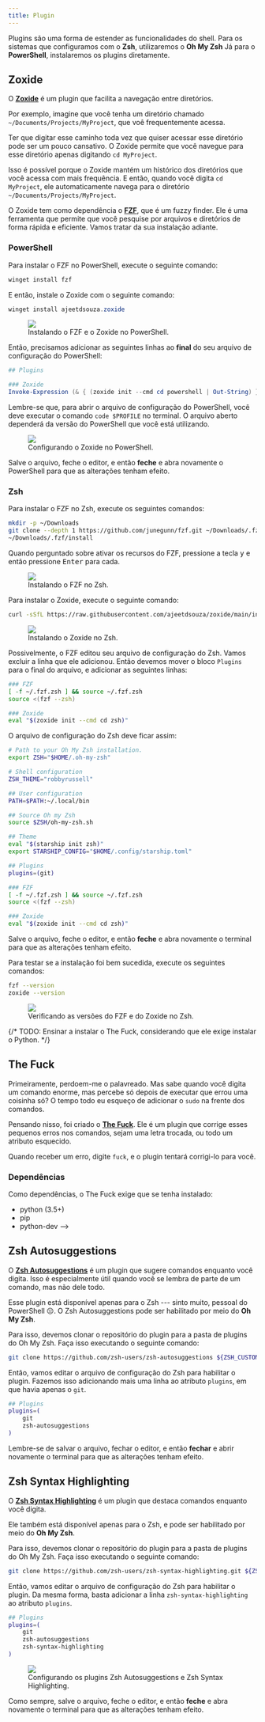 ```yaml
---
title: Plugin
---
```


Plugins são uma forma de estender as funcionalidades do shell.
Para os sistemas que configuramos com o **Zsh**, utilizaremos o **Oh My Zsh**
Já para o **PowerShell**, instalaremos os plugins diretamente.

## Zoxide

O [**Zoxide**](https://github.com/ajeetdsouza/zoxide) é um plugin que facilita a navegação entre diretórios.

Por exemplo, imagine que você tenha um diretório chamado `~/Documents/Projects/MyProject`, que voê frequentemente acessa.

Ter que digitar esse caminho toda vez que quiser acessar esse diretório pode ser um pouco cansativo.
O Zoxide permite que você navegue para esse diretório apenas digitando `cd MyProject`.

Isso é possível porque o Zoxide mantém um histórico dos diretórios que você acessa com mais frequência.
E então, quando você digita `cd MyProject`, ele automaticamente navega para o diretório `~/Documents/Projects/MyProject`.

O Zoxide tem como dependência o [**FZF**](https://github.com/junegunn/fzf), que é um fuzzy finder.
Ele é uma ferramenta que permite que você pesquise por arquivos e diretórios de forma rápida e eficiente.
Vamos tratar da sua instalação adiante.

### PowerShell

Para instalar o FZF no PowerShell, execute o seguinte comando:

```powershell
winget install fzf
```

E então, instale o Zoxide com o seguinte comando:

```powershell
winget install ajeetdsouza.zoxide
```

<figure>
  <img src="/src/assets/content/docs/shell/plugins/installing_zoxide_powershell.png" />
  <figcaption>Instalando o FZF e o Zoxide no PowerShell.</figcaption>
</figure>

Então, precisamos adicionar as seguintes linhas ao **final** do seu arquivo de configuração do PowerShell:

```powershell
## Plugins

### Zoxide
Invoke-Expression (& { (zoxide init --cmd cd powershell | Out-String) })
```

Lembre-se que, para abrir o arquivo de configuração do PowerShell, você deve executar o comando `code $PROFILE` no terminal.
O arquivo aberto dependerá da versão do PowerShell que você está utilizando.

<figure>
  <img src="/src/assets/content/docs/shell/plugins/configuring_zoxide_powershell.png" />
  <figcaption>Configurando o Zoxide no PowerShell.</figcaption>
</figure>

Salve o arquivo, feche o editor, e então **feche** e abra novamente o PowerShell para que as alterações tenham efeito.

### Zsh

Para instalar o FZF no Zsh, execute os seguintes comandos:

```bash
mkdir -p ~/Downloads
git clone --depth 1 https://github.com/junegunn/fzf.git ~/Downloads/.fzf
~/Downloads/.fzf/install
```

Quando perguntado sobre ativar os recursos do FZF, pressione a tecla <kbd>y</kbd> e então pressione <kbd>Enter</kbd> para cada.

<figure>
  <img src="/src/assets/content/docs/shell/plugins/installing_fzf_zsh.png" />
  <figcaption>Instalando o FZF no Zsh.</figcaption>
</figure>

Para instalar o Zoxide, execute o seguinte comando:

```bash
curl -sSfL https://raw.githubusercontent.com/ajeetdsouza/zoxide/main/install.sh | sh
```

<figure>
  <img src="/src/assets/content/docs/shell/plugins/installing_zoxide_zsh.png" />
  <figcaption>Instalando o Zoxide no Zsh.</figcaption>
</figure>

Possivelmente, o FZF editou seu arquivo de configuração do Zsh.
Vamos excluir a linha que ele adicionou.
Então devemos mover o bloco `Plugins` para o final do arquivo, e adicionar as seguintes linhas:

```bash
### FZF
[ -f ~/.fzf.zsh ] && source ~/.fzf.zsh
source <(fzf --zsh)

### Zoxide
eval "$(zoxide init --cmd cd zsh)"
```

O arquivo de configuração do Zsh deve ficar assim:

```bash
# Path to your Oh My Zsh installation.
export ZSH="$HOME/.oh-my-zsh"

# Shell configuration
ZSH_THEME="robbyrussell"

## User configuration
PATH=$PATH:~/.local/bin

## Source Oh my Zsh
source $ZSH/oh-my-zsh.sh

## Theme
eval "$(starship init zsh)"
export STARSHIP_CONFIG="$HOME/.config/starship.toml"

## Plugins
plugins=(git)

### FZF
[ -f ~/.fzf.zsh ] && source ~/.fzf.zsh
source <(fzf --zsh)

### Zoxide
eval "$(zoxide init --cmd cd zsh)"
```

Salve o arquivo, feche o editor, e então **feche** e abra novamente o terminal para que as alterações tenham efeito.

Para testar se a instalação foi bem sucedida, execute os seguintes comandos:

```bash
fzf --version
zoxide --version
```

<figure>
  <img src="/src/assets/content/docs/shell/plugins/checking_zoxide_zsh.png" />
  <figcaption>Verificando as versões do FZF e do Zoxide no Zsh.</figcaption>
</figure>

{/* TODO: Ensinar a instalar o The Fuck, considerando que ele exige instalar o Python. */}

## The Fuck

Primeiramente, perdoem-me o palavreado.
Mas sabe quando você digita um comando enorme, mas percebe só depois de executar que errou uma coisinha só?
O tempo todo eu esqueço de adicionar o `sudo` na frente dos comandos.

Pensando nisso, foi criado o [**The Fuck**](https://github.com/nvbn/thefuck).
Ele é um plugin que corrige esses pequenos erros nos comandos, sejam uma letra trocada, ou todo um atributo esquecido.

Quando receber um erro, digite `fuck`, e o plugin tentará corrigi-lo para você.

### Dependências

Como dependências, o The Fuck exige que se tenha instalado:

- python (3.5+)
- pip
- python-dev -->

## Zsh Autosuggestions

O [**Zsh Autosuggestions**](https://github.com/zsh-users/zsh-autosuggestions/blob/master/INSTALL.md#oh-my-zsh) é um plugin que sugere comandos enquanto você digita.
Isso é especialmente útil quando você se lembra de parte de um comando, mas não dele todo.

Esse plugin está disponível apenas para o Zsh --- sinto muito, pessoal do PowerShell 😔.
O Zsh Autosuggestions pode ser habilitado por meio do **Oh My Zsh**.

Para isso, devemos clonar o repositório do plugin para a pasta de plugins do Oh My Zsh.
Faça isso executando o seguinte comando:

```bash
git clone https://github.com/zsh-users/zsh-autosuggestions ${ZSH_CUSTOM:-~/.oh-my-zsh/custom}/plugins/zsh-autosuggestions
```

Então, vamos editar o arquivo de configuração do Zsh para habilitar o plugin.
Fazemos isso adicionando mais uma linha ao atributo `plugins`, em que havia apenas o `git`.

```bash
## Plugins
plugins=(
    git
    zsh-autosuggestions
)
```

Lembre-se de salvar o arquivo, fechar o editor, e então **fechar** e abrir novamente o terminal para que as alterações tenham efeito.

## Zsh Syntax Highlighting

O [**Zsh Syntax Highlighting**](https://github.com/zsh-users/zsh-syntax-highlighting/blob/master/INSTALL.md#oh-my-zsh) é um plugin que destaca comandos enquanto você digita.

Ele também está disponível apenas para o Zsh, e pode ser habilitado por meio do **Oh My Zsh**.

Para isso, devemos clonar o repositório do plugin para a pasta de plugins do Oh My Zsh.
Faça isso executando o seguinte comando:

```bash
git clone https://github.com/zsh-users/zsh-syntax-highlighting.git ${ZSH_CUSTOM:-~/.oh-my-zsh/custom}/plugins/zsh-syntax-highlighting
```

Então, vamos editar o arquivo de configuração do Zsh para habilitar o plugin.
Da mesma forma, basta adicionar a linha `zsh-syntax-highlighting` ao atributo `plugins`.

```bash
## Plugins
plugins=(
    git
    zsh-autosuggestions
    zsh-syntax-highlighting
)
```

<figure>
  <img src="/src/assets/content/docs/shell/plugins/configuring_zsh_plugins.png" />
  <figcaption>
    Configurando os plugins Zsh Autosuggestions e Zsh Syntax Highlighting.
  </figcaption>
</figure>

Como sempre, salve o arquivo, feche o editor, e então **feche** e abra novamente o terminal para que as alterações tenham efeito.
